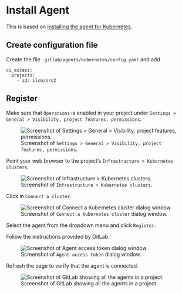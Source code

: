 # Install Agent

::: {.callout-note}

This is based on [Installing the agent for Kubernetes](https://docs.gitlab.com/ee/user/clusters/agent/install/index.html).

:::

## Create configuration file

Create the file `.gitlab/agents/kubernetes/config.yaml` and add

```
ci_access:
  projects:
    - id: ilcm/orc2
```

## Register

::: {.callout-important}

Make sure that `Operations` is enabled in your project under `Settings > General > Visibility, project features, permissions`.

![Screenshot of `Settings > General > Visibility, project features, permissions`.](img/gitlab-project-settings.png)

:::

Point your web browser to the project's `Infrastructure > Kubernetes clusters`.

![Screenshot of `Infrastructure > Kubernetes clusters`.](img/gitlab-infrastructure-k8s.png)

Click in `Connect a cluster`.

![Screenshot of `Connect a Kubernetes cluster` dialog window.](img/gitlab-connect-a-k8s-cluster.png)

Select the agent from the dropdown menu and click `Register`.

Follow the instructions provided by GitLab.

![Screenshot of `Agent access token` dialog window.](img/gitlab-agent-access-token.png)

Refresh the page to verify that the agent is connected.

![Screenshot of GitLab showing all the agents in a project.](img/gitlab-new-agent.png)
